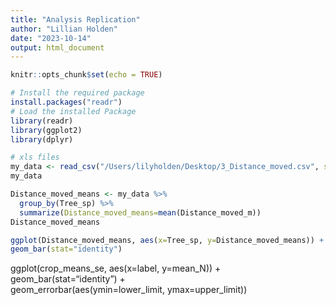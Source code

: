 ```yaml
---
title: "Analysis Replication"
author: "Lillian Holden"
date: "2023-10-14"
output: html_document
---
```


```r
knitr::opts_chunk$set(echo = TRUE)
```

```r
# Install the required package
install.packages("readr")
# Load the installed Package
library(readr)
library(ggplot2)
library(dplyr)
```

```r
# xls files
my_data <- read_csv("/Users/lilyholden/Desktop/3_Distance_moved.csv", show_col_types = FALSE)
my_data
```
```r
Distance_moved_means <- my_data %>%  
  group_by(Tree_sp) %>%  
  summarize(Distance_moved_means=mean(Distance_moved_m))  
Distance_moved_means
```

```r
ggplot(Distance_moved_means, aes(x=Tree_sp, y=Distance_moved_means)) + 
geom_bar(stat="identity") 
```


  
ggplot(crop_means_se, aes(x=label, y=mean_N)) +  
geom_bar(stat="identity") +  
geom_errorbar(aes(ymin=lower_limit, ymax=upper_limit))